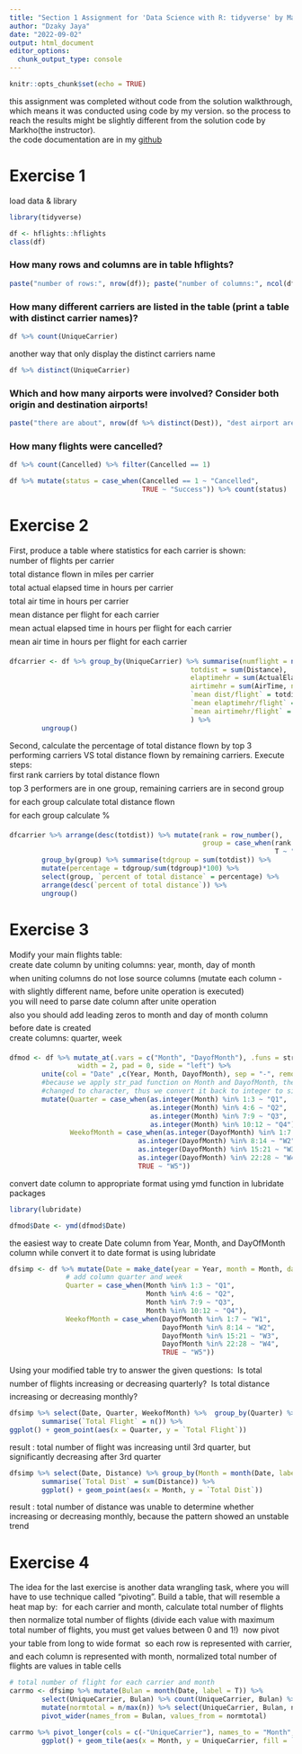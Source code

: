 ```yaml
---
title: "Section 1 Assignment for 'Data Science with R: tidyverse' by Markho Intihar at Udemy"
author: "Dzaky Jaya"
date: "2022-09-02"
output: html_document
editor_options: 
  chunk_output_type: console
---
```


```r
knitr::opts_chunk$set(echo = TRUE)
```

this assignment was completed without code from the solution walkthrough, which means it was conducted using code by my version. so the process to reach the results might be slightly different from the solution code by Markho(the instructor).\
the code documentation are in my [github](http://github.com/mdzakyjaya/TidyverseCourse)

# Exercise 1

load data & library

```r
library(tidyverse)
```

```r
df <- hflights::hflights
class(df)
```

### How many rows and columns are in table hflights?

```r
paste("number of rows:", nrow(df)); paste("number of columns:", ncol(df))
```

### How many different carriers are listed in the table (print a table with distinct carrier names)?

```r
df %>% count(UniqueCarrier)
```

another way that only display the distinct carriers name

```r
df %>% distinct(UniqueCarrier)
```

### Which and how many airports were involved? Consider both origin and destination airports!

```r
paste("there are about", nrow(df %>% distinct(Dest)), "dest airport are involved") ; paste("there are about", nrow(df %>% distinct(Origin)), "origin airport are involved")
```

### How many flights were cancelled?

```r
df %>% count(Cancelled) %>% filter(Cancelled == 1)

df %>% mutate(status = case_when(Cancelled == 1 ~ "Cancelled",
                                 TRUE ~ "Success")) %>% count(status)
```

# Exercise 2

First, produce a table where statistics for each carrier is shown:\
number of flights per carrier\
total distance flown in miles per carrier\
total actual elapsed time in hours per carrier\
total air time in hours per carrier\
mean distance per flight for each carrier\
mean actual elapsed time in hours per flight for each carrier\
mean air time in hours per flight for each carrier

```r
dfcarrier <- df %>% group_by(UniqueCarrier) %>% summarise(numflight = n(),
                                             totdist = sum(Distance),
                                             elaptimehr = sum(ActualElapsedTime, na.rm = T)/60,
                                             airtimehr = sum(AirTime, na.rm = T)/60,
                                             `mean dist/flight` = totdist/numflight,
                                             `mean elaptimehr/flight` = elaptimehr/numflight,
                                             `mean airtimehr/flight` = airtimehr/numflight
                                             ) %>% 
        ungroup()
```

Second, calculate the percentage of total distance flown by top 3 performing carriers VS total distance flown by remaining carriers. Execute steps:\
first rank carriers by total distance flown\
top 3 performers are in one group, remaining carriers are in second group\
for each group calculate total distance flown\
for each group calculate %\

```r
dfcarrier %>% arrange(desc(totdist)) %>% mutate(rank = row_number(),
                                                group = case_when(rank %in% 1:3 ~ "top3",
                                                                  T ~ "remaining")) %>% 
        group_by(group) %>% summarise(tdgroup = sum(totdist)) %>%
        mutate(percentage = tdgroup/sum(tdgroup)*100) %>% 
        select(group, `percent of total distance` = percentage) %>%
        arrange(desc(`percent of total distance`)) %>% 
        ungroup()
```

# Exercise 3

Modify your main flights table:\
 create date column by uniting columns: year, month, day of month\
 when uniting columns do not lose source columns (mutate each column - with slightly different name, before unite operation is executed)\
 you will need to parse date column after unite operation\
 also you should add leading zeros to month and day of month column before date is created\
 create columns: quarter, week

```r
dfmod <- df %>% mutate_at(.vars = c("Month", "DayofMonth"), .funs = str_pad,
                 width = 2, pad = 0, side = "left") %>% 
        unite(col = "Date" ,c(Year, Month, DayofMonth), sep = "-", remove = F) %>% 
        #because we apply str_pad function on Month and DayofMonth, these columns format
        #changed to character, thus we convert it back to integer to simplify the logical code
        mutate(Quarter = case_when(as.integer(Month) %in% 1:3 ~ "Q1",
                                   as.integer(Month) %in% 4:6 ~ "Q2",
                                   as.integer(Month) %in% 7:9 ~ "Q3",
                                   as.integer(Month) %in% 10:12 ~ "Q4"),
               WeekofMonth = case_when(as.integer(DayofMonth) %in% 1:7 ~ "W1",
                                as.integer(DayofMonth) %in% 8:14 ~ "W2",
                                as.integer(DayofMonth) %in% 15:21 ~ "W3",
                                as.integer(DayofMonth) %in% 22:28 ~ "W4",
                                TRUE ~ "W5"))
```

convert date column to appropriate format using ymd function in lubridate packages

```r
library(lubridate)
```

```r
dfmod$Date <- ymd(dfmod$Date)
```

the easiest way to create Date column from Year, Month, and DayOfMonth column while convert it to date format is using lubridate

```r
dfsimp <- df %>% mutate(Date = make_date(year = Year, month = Month, day = DayofMonth),
              # add column quarter and week
              Quarter = case_when(Month %in% 1:3 ~ "Q1",
                                  Month %in% 4:6 ~ "Q2",
                                  Month %in% 7:9 ~ "Q3",
                                  Month %in% 10:12 ~ "Q4"),
              WeekofMonth = case_when(DayofMonth %in% 1:7 ~ "W1",
                                      DayofMonth %in% 8:14 ~ "W2",
                                      DayofMonth %in% 15:21 ~ "W3",
                                      DayofMonth %in% 22:28 ~ "W4",
                                      TRUE ~ "W5"))
```

Using your modified table try to answer the given questions:  Is total number of flights increasing or decreasing quarterly?  Is total distance increasing or decreasing monthly?

```r
dfsimp %>% select(Date, Quarter, WeekofMonth) %>%  group_by(Quarter) %>% 
        summarise(`Total Flight` = n()) %>% 
ggplot() + geom_point(aes(x = Quarter, y = `Total Flight`))
```

result : total number of flight was increasing until 3rd quarter, but significantly decreasing after 3rd quarter

```r
dfsimp %>% select(Date, Distance) %>% group_by(Month = month(Date, label = T)) %>%
        summarise(`Total Dist` = sum(Distance)) %>% 
        ggplot() + geom_point(aes(x = Month, y = `Total Dist`))
```

result : total number of distance was unable to determine whether increasing or decreasing monthly, because the pattern showed an unstable trend

# Exercise 4

The idea for the last exercise is another data wrangling task, where you will have to use technique called "pivoting". Build a table, that will resemble a heat map by:  for each carrier and month, calculate total number of flights  then normalize total number of flights (divide each value with maximum total number of flights, you must get values between 0 and 1!)  now pivot your table from long to wide format  so each row is represented with carrier, and each column is represented with month, normalized total number of flights are values in table cells

```r
# total number of flight for each carrier and month
carrmo <- dfsimp %>% mutate(Bulan = month(Date, label = T)) %>%
        select(UniqueCarrier, Bulan) %>% count(UniqueCarrier, Bulan) %>% 
        mutate(normtotal = n/max(n)) %>% select(UniqueCarrier, Bulan, normtotal) %>% 
        pivot_wider(names_from = Bulan, values_from = normtotal)

carrmo %>% pivot_longer(cols = c(-"UniqueCarrier"), names_to = "Month", values_to = "Num of Flight") %>% 
        ggplot() + geom_tile(aes(x = Month, y = UniqueCarrier, fill = `Num of Flight`))
```
